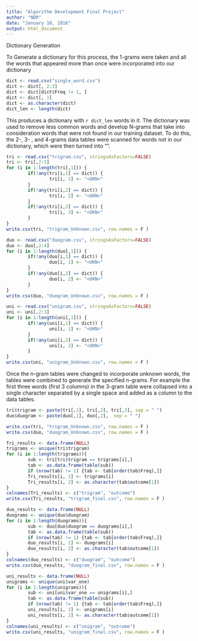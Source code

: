 ```yaml
---
title: "Algorithm Development Final Project"
author: "NDR"
date: "January 10, 2016"
output: html_document
---
```


Dictionary Generation 

To Generate a dictionary for this process, the 1-grams were taken and all the words that appeared more than once were incorporated into our dictionary

```r
dict <- read.csv("single_word.csv")
dict <- dict[, 2:3]
dict <- dict[dict$Freq != 1, ]
dict <- dict[, 1]
dict <- as.character(dict)
dict_len <- length(dict)
```

This produces a dictionary with `r dict_len` words in it. The dictionary was used to remove less common words and develop N-grams that take into consideration words that were not found in our training dataset. To do this, the 2-, 3- , and 4-grams data tables were scanned for words not in our dictionary, which were then turned into "<UKN>".  

```r
tri <- read.csv("trigram.csv", stringsAsFactors=FALSE)
tri <- tri[,2:5]
for (i in 1:length(tri[,1])) {
        if(!any(tri[i,1] == dict)) {
                tri[i, 1] <- "<UKN>"
        }
        if(!any(tri[i,2] == dict)) {
                tri[i, 2] <- "<UKN>"
        }
        if(!any(tri[i,3] == dict)) {
                tri[i, 3] <- "<UKN>"
        }
}
write.csv(tri, "trigram_Unknown.csv", row.names = F )

duo <- read.csv("duogram.csv", stringsAsFactors=FALSE)
duo <- duo[,2:4]
for (i in 1:length(duo[,1])) {
        if(!any(duo[i,1] == dict)) {
                duo[i, 1] <- "<UKN>"
        }
        if(!any(duo[i,2] == dict)) {
                duo[i, 2] <- "<UKN>"
        }
}
write.csv(duo, "duogram_Unknown.csv", row.names = F )

uni <- read.csv("unigram.csv", stringsAsFactors=FALSE)
uni <- uni[,2:3]
for (i in 1:length(uni[,1])) {
        if(!any(uni[i,1] == dict)) {
                uni[i, 1] <- "<UKN>"
        }
        if(!any(uni[i,2] == dict)) {
                uni[i, 2] <- "<UKN>"
        }
}
write.csv(uni, "unigram_Unknown.csv", row.names = F )
```

Once the n-gram tables were changed to incorporate unknown words, the tables were combined to generate the specified n-grams. For example the first three words (first 3 columns) in the 3-gram table were collapsed into a single character separated by a single space and added as a column to the data tables.   

```r
tri$trigram <- paste(tri[,1], tri[,2], tri[,3], sep = " ")
duo$duogram <- paste(duo[,1], duo[,2],  sep = " ")

write.csv(tri, "trigram_Unknown.csv", row.names = F )
write.csv(duo, "duogram_Unknown.csv", row.names = F )
```

```r
Tri_results <- data.frame(NULL)
trigrams <- unique(tri$trigram)
for (i in 1:length(trigrams)){
        sub <- tri[tri$trigram == trigrams[i],]
        tab <- as.data.frame(table(sub))
        if (nrow(tab) != 1) {tab <- tab[order(tab$Freq),]}
        Tri_results[i, 1] <- trigrams[i]
        Tri_results[i, 2] <- as.character(tab$outcome[1])
}
colnames(Tri_results) <- c("trigram", "outcome")
write.csv(Tri_results, "trigram_final.csv", row.names = F )
```

```r
duo_results <- data.frame(NULL)
duograms <- unique(duo$duogram)
for (i in 1:length(duograms)){
        sub <- duo[duo$duogram == duograms[i],]
        tab <- as.data.frame(table(sub))
        if (nrow(tab) != 1) {tab <- tab[order(tab$Freq),]}
        duo_results[i, 1] <- duograms[i]
        duo_results[i, 2] <- as.character(tab$outcome[1])
}
colnames(duo_results) <- c("duogram", "outcome")
write.csv(duo_results, "duogram_final.csv", row.names = F )
```

```r
uni_results <- data.frame(NULL)
unigrams <- unique(uni$var_one)
for (i in 1:length(unigrams)){
        sub <- uni[uni$var_one == unigrams[i],]
        tab <- as.data.frame(table(sub))
        if (nrow(tab) != 1) {tab <- tab[order(tab$Freq),]}
        uni_results[i, 1] <- unigrams[i]
        uni_results[i, 2] <- as.character(tab$outcome[1])
}
colnames(uni_results) <- c("unigram", "outcome")
write.csv(uni_results, "unigram_final.csv", row.names = F )
```